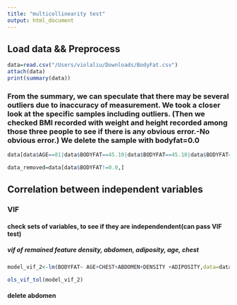 ```yaml
---
title: "multicollinearity test"
output: html_document
---
```


## Load data && Preprocess
```r
data=read.csv("/Users/violaliu/Downloads/BodyFat.csv")
attach(data)
print(summary(data))
```

### From the summary, we can speculate that there may be several outliers due to inaccuracy of measurement. We took a closer look at the specific samples including outliers. (Then we checked BMI recorded with weight and height recorded among those three people to see if there is any obvious error.-No obvious error.) We delete the sample with bodyfat=0.0 

```r
data[data$AGE==81|data$BODYFAT==45.10|data$BODYFAT==45.10|data$BODYFAT==0.00|data$WEIGHT==363.15, ]

data_removed=data[data$BODYFAT!=0.0,]
```

## Correlation between independent variables

### VIF
#### check sets of variables, to see if they are independendent(can pass VIF test)
##### vif of remained feature density, abdomen, adiposity, age, chest
```r
model_vif_2<-lm(BODYFAT~ AGE+CHEST+ABDOMEN+DENSITY +ADIPOSITY,data=data_removed)

ols_vif_tol(model_vif_2)

```
#### delete abdomen
